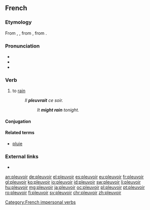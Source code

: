 ==French==

===Etymology===
From {{etyl|fro|fr}} {{m|fro|pluveir}}, {{m|fro|plover}}, from {{etyl|VL.|fr}} {{m|la||*plovēre}}, from {{etyl|la|fr}} {{m|la|pluit|pluit, pluere}}.

===Pronunciation===
* {{audio|Fr-pleuvoir.ogg|audio|lang=fr}}
* {{IPA|/plø.vwaʁ/|lang=fr}}
* {{rhymes|waʁ|lang=fr}}

===Verb===
{{fr-verb|type=impersonal}}

# to [[rain]]
#: ''Il '''pleuvrait''' ce soir.''
#:: ''It '''might rain''' tonight.''

====Conjugation====
{{fr-conj-pleuvoir}}

====Related terms====
* [[pluie]]

===External links===
* {{R:TLFi}}

[[Category:French impersonal verbs]]

[[an:pleuvoir]]
[[de:pleuvoir]]
[[el:pleuvoir]]
[[es:pleuvoir]]
[[eu:pleuvoir]]
[[fr:pleuvoir]]
[[gl:pleuvoir]]
[[ko:pleuvoir]]
[[io:pleuvoir]]
[[id:pleuvoir]]
[[sw:pleuvoir]]
[[li:pleuvoir]]
[[hu:pleuvoir]]
[[mg:pleuvoir]]
[[ja:pleuvoir]]
[[oc:pleuvoir]]
[[pl:pleuvoir]]
[[pt:pleuvoir]]
[[ro:pleuvoir]]
[[fi:pleuvoir]]
[[sv:pleuvoir]]
[[chr:pleuvoir]]
[[zh:pleuvoir]]